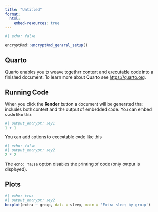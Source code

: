 ```yaml
---
title: "Untitled"
format: 
  html:
    embed-resources: true
---
```


```r
#| echo: false 

encryptRmd::encryptRmd_general_setup()
```

## Quarto

Quarto enables you to weave together content and executable code into a finished document. To learn more about Quarto see <https://quarto.org>.

## Running Code

When you click the **Render** button a document will be generated that includes both content and the output of embedded code. You can embed code like this:

```r
#| output_encrypt: key1
1 + 1
```

You can add options to executable code like this 

```r
#| echo: false
#| output_encrypt: key2
2 * 2
```

The `echo: false` option disables the printing of code (only output is displayed).

## Plots

```r
#| echo: true
#| output_encrypt: key2
boxplot(extra ~ group, data = sleep, main = 'Extra sleep by group')
```
